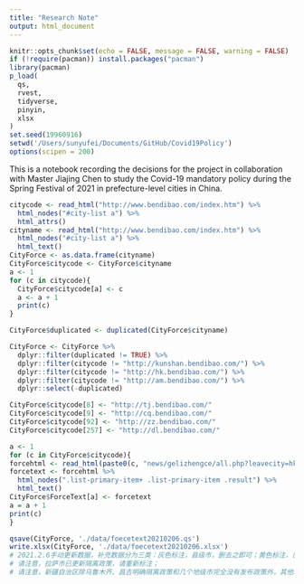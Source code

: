 ```yaml
---
title: "Research Note"
output: html_document
---
```


```r
knitr::opts_chunk$set(echo = FALSE, message = FALSE, warning = FALSE)
if (!require(pacman)) install.packages("pacman")
library(pacman)
p_load(
  qs,
  rvest,
  tidyverse,
  pinyin,
  xlsx
)
set.seed(19960916)
setwd('/Users/sunyufei/Documents/GitHub/Covid19Policy')
options(scipen = 200)
```

This is a notebook recording the decisions for the project in collaboration with Master Jiajing Chen to study the Covid-19 mandatory policy during the Spring Festival of 2021 in prefecture-level cities in China.

```R
citycode <- read_html("http://www.bendibao.com/index.htm") %>% 
  html_nodes("#city-list a") %>% 
  html_attrs()
cityname <- read_html("http://www.bendibao.com/index.htm") %>% 
  html_nodes("#city-list a") %>% 
  html_text()
CityForce <- as.data.frame(cityname)
CityForce$citycode <- CityForce$cityname
a <- 1
for (c in citycode){
  CityForce$citycode[a] <- c
  a <- a + 1
  print(c)
}

CityForce$duplicated <- duplicated(CityForce$cityname)

CityForce <- CityForce %>% 
  dplyr::filter(duplicated != TRUE) %>% 
  dplyr::filter(citycode != "http://kunshan.bendibao.com/") %>% 
  dplyr::filter(citycode != "http://hk.bendibao.com/") %>% 
  dplyr::filter(citycode != "http://am.bendibao.com/") %>% 
  dplyr::select(-duplicated)

CityForce$citycode[8] <- "http://tj.bendibao.com/"
CityForce$citycode[9] <- "http://cq.bendibao.com/"
CityForce$citycode[92] <- "http://zz.bendibao.com/"
CityForce$citycode[257] <- "http://dl.bendibao.com/"

a <- 1
for (c in CityForce$citycode){
forcehtml <- read_html(paste0(c, "news/gelizhengce/all.php?leavecity=hk"), encoding = "UTF-8")
forcetext <- forcehtml %>% 
  html_nodes(".list-primary-item+ .list-primary-item .result") %>% 
  html_text()
CityForce$ForceText[a] <- forcetext
a = a + 1
print(c)
}

qsave(CityForce, './data/foecetext20210206.qs')
write.xlsx(CityForce, './data/foecetext20210206.xlsx')
# 2021.2.6手动更新数据，补充数据分为三类：灰色标注，县级市，删去之即可；黄色标注，已补充，请更新；红色标注，没有明确的防疫信息
# 请注意，拉萨市已更新隔离政策，请重新标注；
# 请注意，新疆自治区除乌鲁木齐、昌吉明确隔离政策和几个地级市完全没有发布政策外，其他地市均为搪塞政策，我们要单独分类或致电当地卫健委查询
```